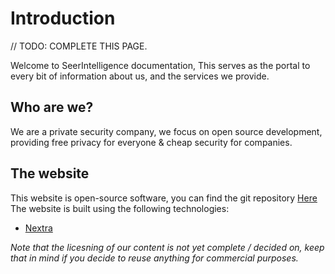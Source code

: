 # Introduction
 // TODO: COMPLETE THIS PAGE.
 
Welcome to SeerIntelligence documentation,
This serves as the portal to every bit of information about us, and the services we provide.

## Who are we?

We are a private security company, we focus on open source development, providing free privacy for everyone & cheap security for companies.

## The website

This website is open-source software, you can find the git repository [Here](https://github.com/SeerIntelligence/docs.SeerIntelligence.com)
The website is built using the following technologies:

- [Nextra](https://nextra.site)

_Note that the licesning of our content is not yet complete / decided on, keep that in mind if you decide to reuse anything for commercial purposes._
